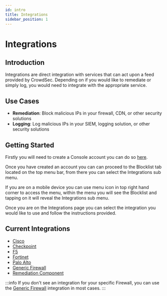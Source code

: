 ```yaml
---
id: intro
title: Integrations
sidebar_position: 1
---
```



# Integrations

## Introduction

Integrations are direct integration with services that can act upon a feed provided by CrowdSec. Depending on if you would like to remediate or simply log, you would need to integrate with the appropriate service.

## Use Cases

- **Remediation**: Block malicious IPs in your firewall, CDN, or other security solutions
- **Logging**: Log malicious IPs in your SIEM, logging solution, or other security solutions

## Getting Started

Firstly you will need to create a Console account you can do so [here](https://app.crowdsec.net/signup).

<a href="https://app.crowdsec.net/signup" target="_blank">
    <ThemedImage
        alt="CrowdSec Signup Screen"
        sources={{
            light: useBaseUrl("/img/console_login_light.png"),
            dark: useBaseUrl("/img/console_login_dark.png"),
        }}
    />
</a>

Once you have created an account you can can proceed to the Blocklist tab located on the top menu bar, from there you can select the Integrations sub menu.

<a href="https://app.crowdsec.net/blocklists/integrations" target="_blank">
    <ThemedImage
        alt="CrowdSec Integrations Screen"
        sources={{
            light: useBaseUrl("/img/console_integrations_light.png"),
            dark: useBaseUrl("/img/console_integrations_dark.png"),
        }}
    />
</a>

If you are on a mobile device you can use menu icon in top right hand corner to access the menu, within the menu you will see the Blocklist and tapping on it will reveal the Integrations sub menu.

Once you are on the Integrations page you can select the integration you would like to use and follow the instructions provided.

## Current Integrations

- [Cisco](integrations/cisco.mdx)
- [Checkpoint](integrations/checkpoint.mdx)
- [F5](integrations/f5.mdx)
- [Fortinet](integrations/fortinet.mdx)
- [Palo Alto](integrations/paloalto.mdx)
- [Generic Firewall](integrations/genericvendor.mdx)
- [Remediation Component](integrations/remediationcomponent.mdx)

:::info
If you don't see an integration for your specific Firewall, you can use the [Generic Firewall](integrations/genericvendor.mdx) integration in most cases.
:::